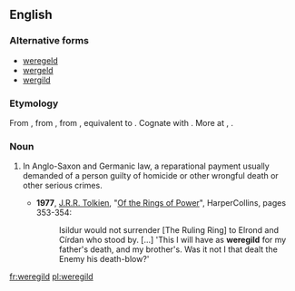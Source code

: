 ==English==
{{wikipedia}}

===Alternative forms===
* [[weregeld]]
* [[wergeld]]
* [[wergild]]

===Etymology===
From {{etyl|enm}} {{term|wergeld|lang=enm}}, from {{etyl|ang}} {{term|wergeld||compensation for a man killed|lang=ang}}, from {{proto|Germanic|werageldaz|weregild|lang=en}}, equivalent to {{compound|wer|t1=man|geld|t2=payment}}. Cognate with {{etyl|de|-}} {{term|Wergeld||weregild|lang=de}}. More at {{l|en|wer}}, {{l|en|geld}}.

===Noun===
{{en-noun}}

# {{context|Anglo-Saxon}} In Anglo-Saxon and Germanic law, a reparational payment usually demanded of a person guilty of homicide or other wrongful death or other serious crimes.
#*'''1977''', [[w:J.R.R. Tolkien|J.R.R. Tolkien]], "[[w:Of the Rings of Power and the Third Age|Of the Rings of Power]]", HarperCollins, pages 353-354:
#*:Isildur would not surrender [The Ruling Ring] to Elrond and Círdan who stood by. [...] 'This I will have as '''weregild''' for my father's death, and my brother's. Was it not I that dealt the Enemy his death-blow?'

[[fr:weregild]]
[[pl:weregild]]